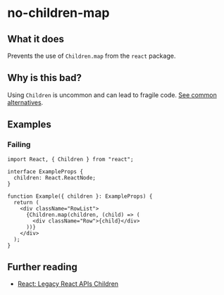 # no-children-map

## What it does

Prevents the use of `Children.map` from the `react` package.

## Why is this bad?

Using `Children` is uncommon and can lead to fragile code. [See common alternatives](https://react.dev/reference/react/Children#alternatives).

## Examples

### Failing

```tsx
import React, { Children } from "react";

interface ExampleProps {
  children: React.ReactNode;
}

function Example({ children }: ExampleProps) {
  return (
    <div className="RowList">
      {Children.map(children, (child) => (
        <div className="Row">{child}</div>
      ))}
    </div>
  );
}
```

## Further reading

- [React: Legacy React APIs Children](https://react.dev/reference/react/Children)
